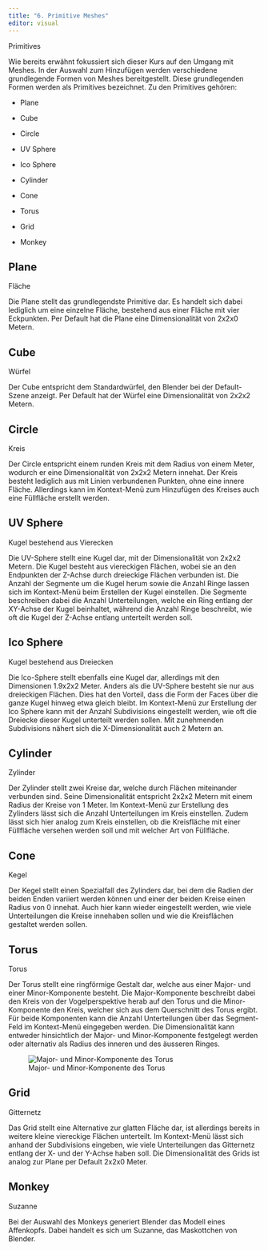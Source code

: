 ```yaml
---
title: "6. Primitive Meshes"
editor: visual
---
```


::: column-margin
Primitives
:::

Wie bereits erwähnt fokussiert sich dieser Kurs auf den Umgang mit Meshes. In der Auswahl zum Hinzufügen werden verschiedene grundlegende Formen von Meshes bereitgestellt. Diese grundlegenden Formen werden als Primitives bezeichnet.
Zu den Primitives gehören:

-   Plane

-   Cube

-   Circle

-   UV Sphere

-   Ico Sphere

-   Cylinder

-   Cone

-   Torus

-   Grid

-   Monkey

## Plane

::: column-margin
Fläche
:::

Die Plane stellt das grundlegendste Primitive dar. Es handelt sich dabei lediglich um eine einzelne Fläche, bestehend aus einer Fläche mit vier Eckpunkten. Per Default hat die Plane eine Dimensionalität von 2x2x0 Metern.

## Cube

::: column-margin
Würfel
:::

Der Cube entspricht dem Standardwürfel, den Blender bei der Default-Szene anzeigt. Per Default hat der Würfel eine Dimensionalität von 2x2x2 Metern.

## Circle

::: column-margin
Kreis
:::

Der Circle entspricht einem runden Kreis mit dem Radius von einem Meter, wodurch er eine Dimensionalität von 2x2x2 Metern innehat. Der Kreis besteht lediglich aus mit Linien verbundenen Punkten, ohne eine innere Fläche. Allerdings kann im Kontext-Menü zum Hinzufügen des Kreises auch eine Füllfläche erstellt werden.

## UV Sphere

::: column-margin
Kugel bestehend aus Vierecken
:::

Die UV-Sphere stellt eine Kugel dar, mit der Dimensionalität von 2x2x2 Metern. Die Kugel besteht aus viereckigen Flächen, wobei sie an den Endpunkten der Z-Achse durch dreieckige Flächen verbunden ist. Die Anzahl der Segmente um die Kugel herum sowie die Anzahl Ringe lassen sich im Kontext-Menü beim Erstellen der Kugel einstellen. Die Segmente beschreiben dabei die Anzahl Unterteilungen, welche ein Ring entlang der XY-Achse der Kugel beinhaltet, während die Anzahl Ringe beschreibt, wie oft die Kugel der Z-Achse entlang unterteilt werden soll.

## Ico Sphere

::: column-margin
Kugel bestehend aus Dreiecken
:::

Die Ico-Sphere stellt ebenfalls eine Kugel dar, allerdings mit den Dimensionen 1.9x2x2 Meter. Anders als die UV-Sphere besteht sie nur aus dreieckigen Flächen. Dies hat den Vorteil, dass die Form der Faces über die ganze Kugel hinweg etwa gleich bleibt. Im Kontext-Menü zur Erstellung der Ico Sphere kann mit der Anzahl Subdivisions eingestellt werden, wie oft die Dreiecke dieser Kugel unterteilt werden sollen. Mit zunehmenden Subdivisions nähert sich die X-Dimensionalität auch 2 Metern an.

## Cylinder

::: column-margin
Zylinder
:::

Der Zylinder stellt zwei Kreise dar, welche durch Flächen miteinander verbunden sind. Seine Dimensionalität entspricht 2x2x2 Metern mit einem Radius der Kreise von 1 Meter. Im Kontext-Menü zur Erstellung des Zylinders lässt sich die Anzahl Unterteilungen im Kreis einstellen. Zudem lässt sich hier analog zum Kreis einstellen, ob die Kreisfläche mit einer Füllfläche versehen werden soll und mit welcher Art von Füllfläche.

## Cone

::: column-margin
Kegel
:::

Der Kegel stellt einen Spezialfall des Zylinders dar, bei dem die Radien der beiden Enden variiert werden können und einer der beiden Kreise einen Radius von 0 innehat. Auch hier kann wieder eingestellt werden, wie viele Unterteilungen die Kreise innehaben sollen und wie die Kreisflächen gestaltet werden sollen.

## Torus

::: column-margin
Torus
:::

Der Torus stellt eine ringförmige Gestalt dar, welche aus einer Major- und einer Minor-Komponente besteht. Die Major-Komponente beschreibt dabei den Kreis von der Vogelperspektive herab auf den Torus und die Minor-Komponente den Kreis, welcher sich aus dem Querschnitt des Torus ergibt. Für beide Komponenten kann die Anzahl Unterteilungen über das Segment-Feld im Kontext-Menü eingegeben werden. Die Dimensionalität kann entweder hinsichtlich der Major- und Minor-Komponente festgelegt werden oder alternativ als Radius des inneren und des äusseren Ringes.

![Major- und Minor-Komponente des Torus](Images/Chapter_6/1.%20Major%20Minor%20Torus.png){#fig-1_1 fig-align="left"}

## Grid

::: column-margin
Gitternetz
:::

Das Grid stellt eine Alternative zur glatten Fläche dar, ist allerdings bereits in weitere kleine viereckige Flächen unterteilt. Im Kontext-Menü lässt sich anhand der Subdivisions eingeben, wie viele Unterteilungen das Gitternetz entlang der X- und der Y-Achse haben soll. Die  Dimensionalität des Grids ist analog zur Plane per Default 2x2x0 Meter.

## Monkey

::: column-margin
Suzanne 
:::

Bei der Auswahl des Monkeys generiert Blender das Modell eines Affenkopfs. Dabei handelt es sich um Suzanne, das Maskottchen von Blender.
